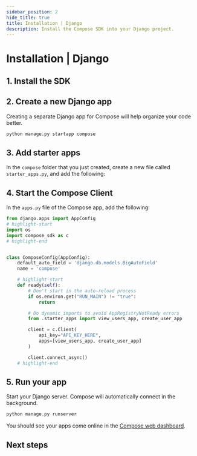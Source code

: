 ```yaml
---
sidebar_position: 2
hide_title: true
title: Installation | Django
description: Install the Compose SDK into your Django project.
---
```



# Installation | Django

<Introduction framework="Django" newProjectLink="/get-started/installation/new-project/python" language="Python" />

## 1. Install the SDK

<InstallSdkPython />

## 2. Create a new Django app

Creating a separate Django app for Compose will help organize your code better.

```python
python manage.py startapp compose
```

## 3. Add starter apps

In the `compose` folder that you just created, create a new file called `starter_apps.py`, and add the following:

<StarterAppsPython />

## 4. Start the Compose Client

In the `apps.py` file of the Compose app, add the following:

```python
from django.apps import AppConfig
# highlight-start
import os
import compose_sdk as c
# highlight-end


class ComposeConfig(AppConfig):
    default_auto_field = 'django.db.models.BigAutoField'
    name = 'compose'

    # highlight-start
    def ready(self):
        # Don't start in the auto-reload process
        if os.environ.get("RUN_MAIN") != "true":
            return

        # Do dynamic imports to avoid AppRegistryNotReady errors
        from .starter_apps import view_users_app, create_user_app

        client = c.Client(
            api_key="API_KEY_HERE",
            apps=[view_users_app, create_user_app]
        )

        client.connect_async()
    # highlight-end
```

<ConnectClientDetailsPython framework="Django" />

<ReplaceApiKey />

## 5. Run your app

Start your Django server. Compose will automatically connect in the background.

```bash
python manage.py runserver
```

You should see your apps come online in the [Compose web dashboard](https://app.composehq.com/home).

## Next steps

<NextStepsPython />